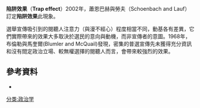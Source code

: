 {{copyedit|time=2014-03-16T16:52:07+00:00}}

'''陷阱效果'''（'''Trap effect'''）2002年，蕭恩巴赫與勞夫（Schoenbach and Lauf）訂定'''陷阱效果'''此現象。

選舉宣傳吸引到的閱聽人注意力（與漫不經心）程度相當不同，動基各有差異，它們實際帶來的效果大多取決於選民的意向與動機，而非宣傳者的意圖。1968年，布倫勒與馬奎爾(Blumler and McQuail)發現，密集的普選宣傳先未獲得充分資訊和沒有間定政治立場、較無權選擇的閱聽人而言，會帶來較強烈的效果。

== 參考資料 ==
* {{cite book|last=McQuail|first=Denis|title=大眾傳播理論}}

[[分类:政治学|分类:政治学]]